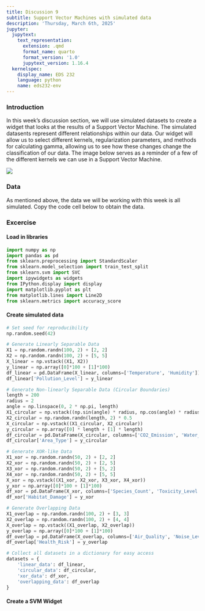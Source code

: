 ```yaml
---
title: Discussion 9
subtitle: Support Vector Machines with simulated data
description: 'Thursday, March 6th, 2025'
jupyter:
  jupytext:
    text_representation:
      extension: .qmd
      format_name: quarto
      format_version: '1.0'
      jupytext_version: 1.16.4
  kernelspec:
    display_name: EDS 232
    language: python
    name: eds232-env
---
```


### Introduction

In this week's discussion section, we will use simulated datasets to create a widget that looks at the results of a Support Vector Machine. The simulated datasents represent different relationships within our data. Our widget will allow us to select different kernels, regularization parameters, and methods for calculating gamma, allowing us to see how these changes change the classification of our data. The image below serves as a reminder of a few of the different kernels we can use in a Support Vector Machine. 

![](svm_kernels.png)

### Data 

As mentioned above, the data we will be working with this week is all simulated. Copy the code cell below to obtain the data. 

### Excercise

#### Load in libraries

```python
import numpy as np
import pandas as pd
from sklearn.preprocessing import StandardScaler
from sklearn.model_selection import train_test_split
from sklearn.svm import SVC
import ipywidgets as widgets
from IPython.display import display
import matplotlib.pyplot as plt
from matplotlib.lines import Line2D
from sklearn.metrics import accuracy_score
```

#### Create simulated data

```python
# Set seed for reproducibility
np.random.seed(42)

# Generate Linearly Separable Data
X1 = np.random.randn(100, 2) + [2, 2]
X2 = np.random.randn(100, 2) + [5, 5]
X_linear = np.vstack((X1, X2))
y_linear = np.array([0]*100 + [1]*100)
df_linear = pd.DataFrame(X_linear, columns=['Temperature', 'Humidity'])
df_linear['Pollution_Level'] = y_linear

# Generate Non-linearly Separable Data (Circular Boundaries)
length = 200
radius = 2
angle = np.linspace(0, 2 * np.pi, length)
X1_circular = np.vstack((np.sin(angle) * radius, np.cos(angle) * radius)).T + np.random.randn(length, 2) * 0.1
X2_circular = np.random.randn(length, 2) * 0.5
X_circular = np.vstack((X1_circular, X2_circular))
y_circular = np.array([0] * length + [1] * length)
df_circular = pd.DataFrame(X_circular, columns=['CO2_Emission', 'Water_Usage'])
df_circular['Area_Type'] = y_circular

# Generate XOR-like Data
X1_xor = np.random.randn(50, 2) + [2, 2]
X2_xor = np.random.randn(50, 2) + [2, 5]
X3_xor = np.random.randn(50, 2) + [5, 2]
X4_xor = np.random.randn(50, 2) + [5, 5]
X_xor = np.vstack((X1_xor, X2_xor, X3_xor, X4_xor))
y_xor = np.array([0]*100 + [1]*100)
df_xor = pd.DataFrame(X_xor, columns=['Species_Count', 'Toxicity_Level'])
df_xor['Habitat_Damage'] = y_xor

# Generate Overlapping Data
X1_overlap = np.random.randn(100, 2) + [3, 3]
X2_overlap = np.random.randn(100, 2) + [4, 4]
X_overlap = np.vstack((X1_overlap, X2_overlap))
y_overlap = np.array([0]*100 + [1]*100)
df_overlap = pd.DataFrame(X_overlap, columns=['Air_Quality', 'Noise_Level'])
df_overlap['Health_Risk'] = y_overlap

# Collect all datasets in a dictionary for easy access
datasets = {
    'linear_data': df_linear,
    'circular_data': df_circular,
    'xor_data': df_xor,
    'overlapping_data': df_overlap
}
```

#### Create a SVM Widget
